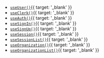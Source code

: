 - [`useUser()`](/docs/references/react/use-user){{ target: '_blank' }}
- [`useClerk()`](/docs/references/react/use-clerk){{ target: '_blank' }}
- [`useAuth()`](/docs/references/react/use-auth){{ target: '_blank' }}
- [`useSignIn()`](/docs/references/react/use-sign-in){{ target: '_blank' }}
- [`useSignUp()`](/docs/references/react/use-sign-up){{ target: '_blank' }}
- [`useSession()`](/docs/references/react/use-session){{ target: '_blank' }}
- [`useSessionList()`](/docs/references/react/use-session-list){{ target: '_blank' }}
- [`useOrganization()`](/docs/references/react/use-organization){{ target: '_blank' }}
- [`useOrganizationList()`](/docs/references/react/use-organization-list){{ target: '_blank' }}
